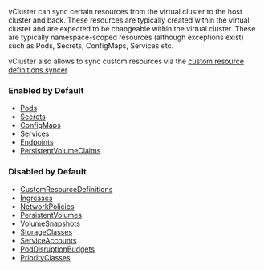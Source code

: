 vCluster can sync certain resources from the virtual cluster to the host cluster and back. These resources are typically created within the virtual cluster and are expected to be changeable within the virtual cluster. These are typically namespace-scoped resources (although exceptions exist) such as Pods, Secrets, ConfigMaps, Services etc.

vCluster also allows to sync custom resources via the [custom resource definitions syncer](../configure/vcluster-yaml/sync/to-host/advanced/custom-resource-definitions.mdx)

### Enabled by Default
* [Pods](../configure/vcluster-yaml/sync/to-host/core/pods.mdx)
* [Secrets](../configure/vcluster-yaml/sync/to-host/core/secrets.mdx)
* [ConfigMaps](../configure/vcluster-yaml/sync/to-host/core/config-maps.mdx)
* [Services](../configure/vcluster-yaml/sync/to-host/networking/services.mdx)
* [Endpoints](../configure/vcluster-yaml/sync/to-host/networking/endpoints.mdx)
* [PersistentVolumeClaims](../configure/vcluster-yaml/sync/to-host/storage/persistent-volume-claims.mdx)

### Disabled by Default
* [CustomResourceDefinitions](../configure/vcluster-yaml/sync/to-host/advanced/custom-resource-definitions.mdx)
* [Ingresses](../configure/vcluster-yaml/sync/to-host/networking/ingresses.mdx)
* [NetworkPolicies](../configure/vcluster-yaml/sync/to-host/networking/network-policies.mdx)
* [PersistentVolumes](../configure/vcluster-yaml/sync/to-host/storage/persistent-volumes.mdx)
* [VolumeSnapshots](../configure/vcluster-yaml/sync/to-host/storage/volume-snapshots.mdx)
* [StorageClasses](../configure/vcluster-yaml/sync/to-host/storage/storage-classes.mdx)
* [ServiceAccounts](../configure/vcluster-yaml/sync/to-host/advanced/service-accounts.mdx)
* [PodDisruptionBudgets](../configure/vcluster-yaml/sync/to-host/advanced/pod-disruption-budgets.mdx)
* [PriorityClasses](../configure/vcluster-yaml/sync/to-host/advanced/priority-classes.mdx)
